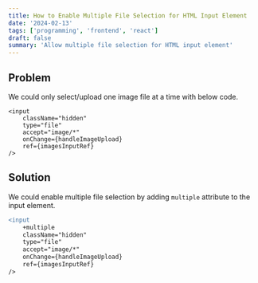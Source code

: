 ```yaml
---
title: How to Enable Multiple File Selection for HTML Input Element
date: '2024-02-13'
tags: ['programming', 'frontend', 'react']
draft: false
summary: 'Allow multiple file selection for HTML input element'
---
```


## Problem

We could only select/upload one image file at a time with below code.

```tsx
<input
    className="hidden"
    type="file"
    accept="image/*"
    onChange={handleImageUpload}
    ref={imagesInputRef}
/>
```

## Solution

We could enable multiple file selection by adding `multiple` attribute to the input element.

```diff
<input
    +multiple
    className="hidden"
    type="file"
    accept="image/*"
    onChange={handleImageUpload}
    ref={imagesInputRef}
/>
```